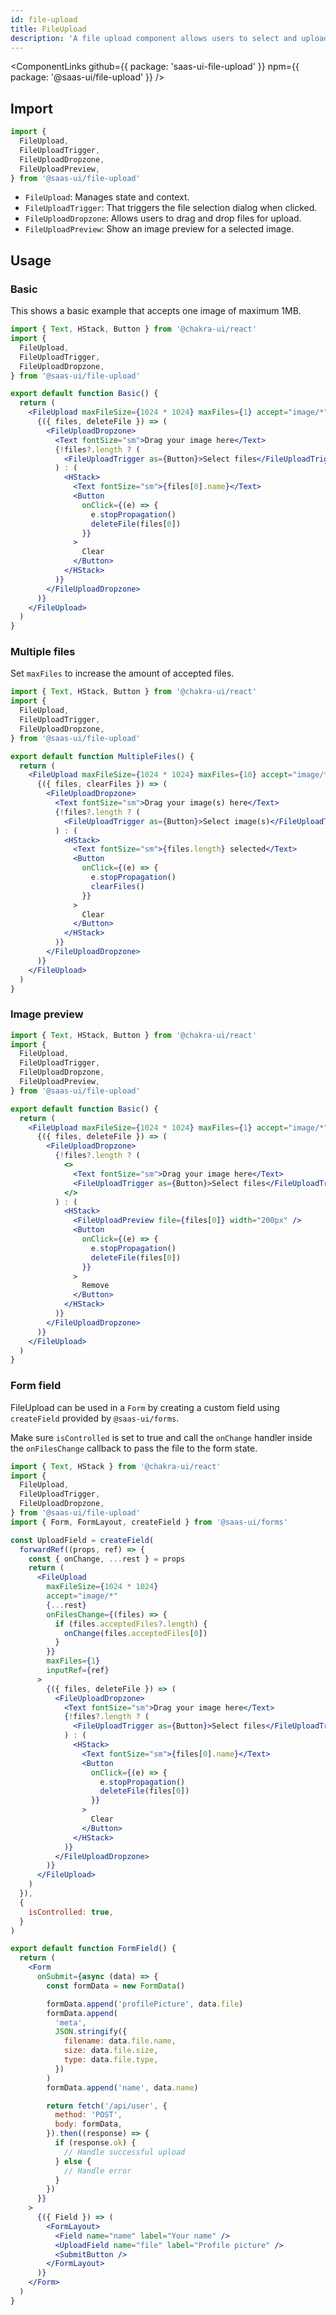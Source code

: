 ```yaml
---
id: file-upload
title: FileUpload
description: 'A file upload component allows users to select and upload files.'
---
```


<ComponentLinks
  github={{ package: 'saas-ui-file-upload' }}
  npm={{ package: '@saas-ui/file-upload' }}
/>

## Import

```js
import {
  FileUpload,
  FileUploadTrigger,
  FileUploadDropzone,
  FileUploadPreview,
} from '@saas-ui/file-upload'
```

- `FileUpload`: Manages state and context.
- `FileUploadTrigger`: That triggers the file selection dialog when clicked.
- `FileUploadDropzone`: Allows users to drag and drop files for upload.
- `FileUploadPreview`: Show an image preview for a selected image.

## Usage

### Basic

This shows a basic example that accepts one image of maximum 1MB.

```jsx inline=true
import { Text, HStack, Button } from '@chakra-ui/react'
import {
  FileUpload,
  FileUploadTrigger,
  FileUploadDropzone,
} from '@saas-ui/file-upload'

export default function Basic() {
  return (
    <FileUpload maxFileSize={1024 * 1024} maxFiles={1} accept="image/*">
      {({ files, deleteFile }) => (
        <FileUploadDropzone>
          <Text fontSize="sm">Drag your image here</Text>
          {!files?.length ? (
            <FileUploadTrigger as={Button}>Select files</FileUploadTrigger>
          ) : (
            <HStack>
              <Text fontSize="sm">{files[0].name}</Text>
              <Button
                onClick={(e) => {
                  e.stopPropagation()
                  deleteFile(files[0])
                }}
              >
                Clear
              </Button>
            </HStack>
          )}
        </FileUploadDropzone>
      )}
    </FileUpload>
  )
}
```

### Multiple files

Set `maxFiles` to increase the amount of accepted files.

```jsx
import { Text, HStack, Button } from '@chakra-ui/react'
import {
  FileUpload,
  FileUploadTrigger,
  FileUploadDropzone,
} from '@saas-ui/file-upload'

export default function MultipleFiles() {
  return (
    <FileUpload maxFileSize={1024 * 1024} maxFiles={10} accept="image/*">
      {({ files, clearFiles }) => (
        <FileUploadDropzone>
          <Text fontSize="sm">Drag your image(s) here</Text>
          {!files?.length ? (
            <FileUploadTrigger as={Button}>Select image(s)</FileUploadTrigger>
          ) : (
            <HStack>
              <Text fontSize="sm">{files.length} selected</Text>
              <Button
                onClick={(e) => {
                  e.stopPropagation()
                  clearFiles()
                }}
              >
                Clear
              </Button>
            </HStack>
          )}
        </FileUploadDropzone>
      )}
    </FileUpload>
  )
}
```

### Image preview

```jsx
import { Text, HStack, Button } from '@chakra-ui/react'
import {
  FileUpload,
  FileUploadTrigger,
  FileUploadDropzone,
  FileUploadPreview,
} from '@saas-ui/file-upload'

export default function Basic() {
  return (
    <FileUpload maxFileSize={1024 * 1024} maxFiles={1} accept="image/*">
      {({ files, deleteFile }) => (
        <FileUploadDropzone>
          {!files?.length ? (
            <>
              <Text fontSize="sm">Drag your image here</Text>
              <FileUploadTrigger as={Button}>Select files</FileUploadTrigger>
            </>
          ) : (
            <HStack>
              <FileUploadPreview file={files[0]} width="200px" />
              <Button
                onClick={(e) => {
                  e.stopPropagation()
                  deleteFile(files[0])
                }}
              >
                Remove
              </Button>
            </HStack>
          )}
        </FileUploadDropzone>
      )}
    </FileUpload>
  )
}
```

### Form field

FileUpload can be used in a `Form` by creating a custom field using `createField` provided by `@saas-ui/forms`.

Make sure `isControlled` is set to true and call the `onChange` handler inside the `onFilesChange` callback to pass the file to the form state.

```jsx
import { Text, HStack } from '@chakra-ui/react'
import {
  FileUpload,
  FileUploadTrigger,
  FileUploadDropzone,
} from '@saas-ui/file-upload'
import { Form, FormLayout, createField } from '@saas-ui/forms'

const UploadField = createField(
  forwardRef((props, ref) => {
    const { onChange, ...rest } = props
    return (
      <FileUpload
        maxFileSize={1024 * 1024}
        accept="image/*"
        {...rest}
        onFilesChange={(files) => {
          if (files.acceptedFiles?.length) {
            onChange(files.acceptedFiles[0])
          }
        }}
        maxFiles={1}
        inputRef={ref}
      >
        {({ files, deleteFile }) => (
          <FileUploadDropzone>
            <Text fontSize="sm">Drag your image here</Text>
            {!files?.length ? (
              <FileUploadTrigger as={Button}>Select files</FileUploadTrigger>
            ) : (
              <HStack>
                <Text fontSize="sm">{files[0].name}</Text>
                <Button
                  onClick={(e) => {
                    e.stopPropagation()
                    deleteFile(files[0])
                  }}
                >
                  Clear
                </Button>
              </HStack>
            )}
          </FileUploadDropzone>
        )}
      </FileUpload>
    )
  }),
  {
    isControlled: true,
  }
)

export default function FormField() {
  return (
    <Form
      onSubmit={async (data) => {
        const formData = new FormData()

        formData.append('profilePicture', data.file)
        formData.append(
          'meta',
          JSON.stringify({
            filename: data.file.name,
            size: data.file.size,
            type: data.file.type,
          })
        )
        formData.append('name', data.name)

        return fetch('/api/user', {
          method: 'POST',
          body: formData,
        }).then((response) => {
          if (response.ok) {
            // Handle successful upload
          } else {
            // Handle error
          }
        })
      }}
    >
      {({ Field }) => (
        <FormLayout>
          <Field name="name" label="Your name" />
          <UploadField name="file" label="Profile picture" />
          <SubmitButton />
        </FormLayout>
      )}
    </Form>
  )
}
```
